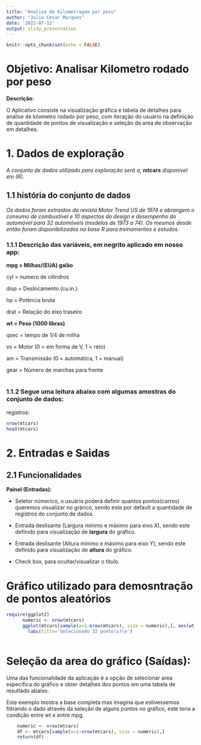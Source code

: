 ```yaml
---
title: "Analise de Kilometragem por peso"
author: "Julio Cesar Marques"
date: '2022-07-12'
output: slidy_presentation
---
```


```r
knitr::opts_chunk$set(echo = FALSE)
```

# **Objetivo:** Analisar Kilometro rodado por peso

**Descrição:**

O Aplicativo consiste na visualização gráfica e tabela de detalhes para analise de kilometro rodado por peso, com iteração do usuário na definição de quantidade de pontos de visualização e seleção da area de observação em detalhes.

# 1. Dados de exploração

*A conjunto de dados utilizado para exploração será a,* **mtcars** *disponível em (R).*  

## 1.1 história do conjunto de dados

*Os dados foram extraídos da revista Motor Trend US de 1974 e abrangem o consumo de combustível e 10 aspectos do design e desempenho do automóvel para 32 automóveis (modelos de 1973 a 74). Os mesmos desde então foram disponibilizados na base R para treinamentos e estudos.*

###     1.1.1 Descrição das variáveis, em negrito aplicado em nosso app:

 **mpg =	Milhas/(EUA) galão**
 
 cyl	   = numero de cilindros 
 
 disp	 = Deslocamento (cu.in.) 
 
 hp	   = Potência bruta 
 
 drat	 = Relação do eixo traseiro 
 
 **wt	 = Peso (1000 libras)** 
 
 qsec	 = 	tempo de 1/4 de milha 
 
 vs	   = 	Motor (0 = em forma de V, 1 = reto) 
 
 am	   = Transmissão (0 = automática, 1 = manual) 
 
 gear	 = Número de marchas para frente

# 

###     1.1.2 Segue uma leitura abaixo com algumas amostras do conjunto de dados:

registros:
```r
nrow(mtcars)
head(mtcars)

```

# 2. Entradas e Saidas

## 2.1 Funcionalidades

**Painel (Entradas):**

- Seletor númerico, o usuário poderá definir quantos pontos(carros) queremos  visualizar no grárico, sendo este por default a quantidade de registros do conjunto de dados.

- Entrada deslisante (Largura mínimo e máximo para eixo X), sendo este definido para visualização de **largura** do gráfico.

- Entrada deslisante (Altura mínimo e máximo para eixo Y), sendo este definido para visualização de **altura** do gráfico.

- Check box, para ocultar/visualizar o título.

# **Gráfico utilizado para demosntração de pontos aleatórios**

```r
require(ggplot2)
      numeric <- nrow(mtcars)
      ggplot(mtcars[sample(x=1:nrow(mtcars), size = numeric),], aes(wt, mpg)) +   geom_point() +
        labs(title='Selecionado 32 ponto(s)\n')       
  
```
 
# **Seleção da area do gráfico (Saídas):**

Uma das funcionalidade da aplicação é a opção de selecionar area especifica do gráfico e obter detalhes dos pontos em uma tabela de resultado abaixo.

Este exemplo mostra a base completa mas imagina que estivessemos filtrando o dado através da seleção de alguns pontos no gráfico, este teria a condição entre wt e entre mpg.

```r
    numeric <- nrow(mtcars)
    df <- mtcars[sample(x=1:nrow(mtcars), size = numeric),]
    return(df)
```

